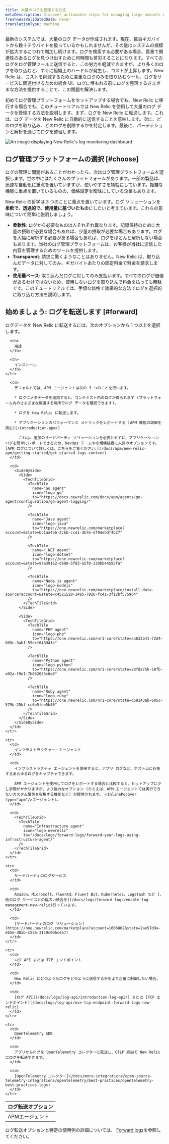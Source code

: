 ```yaml
---
title: 大量のログを管理する方法
metaDescription: Discover actionable steps for managing large amounts of log data to reduce toil and save on cost. Learn more about log ingestion in this documentation.
freshnessValidatedDate: never
translationType: machine
---
```


最新のシステムでは、大量のログ データが作成されます。現在、数百ギガバイトから数十テラバイトを扱っているかもしれませんが、その量はシステムの規模が拡大するにつれて増加し続けます。ログを検索する必要がある場合、貴重で関連性のあるログを見つけ出すために何時間も苦労することになります。すべてのログをログ管理ツールに送信すると、この労力を軽減できますが、より多くのログを取り込むと、すぐに組織上のハードルが発生し、コストが上昇します。New Relic は、コストを削減するために貴重なログのみを取り込むツール、ログをサービスに関連付けるための統合 UI、ログに埋もれる前にログを整理するさまざまな方法を提供することで、この問題を解決します。

初めてログ管理プラットフォームをセットアップする場合でも、New Relic に移行する場合でも、このチュートリアルでは New Relic を使用して大量のログ データを管理する方法を説明します。まず、ログを New Relic に転送します。これは、ログ データを New Relic に自動的に送信することを意味します。次に、どのログを取り込み、どのログを削除するかを特定します。最後に、パーティションと解析を通じてログを整理します。

<img
  title="log-dashboard"
  alt="An image displaying New Relic's log monitoring dashboard"
  src="/images/logs_screenshot-crop_journey-dash.webp"
/>

## ログ管理プラットフォームの選択 [#choose]

ログの管理に問題があることがわかったら、次はログ管理プラットフォームを選択します。世の中にはたくさんのプラットフォームがあります。一部の製品は、迅速な自動化に重点を置いていますが、使いやすさを犠牲にしています。複雑な機能に重点を置いているものの、価格設定を曖昧にしている企業もあります。

New Relic の哲学<InlinePopover type="logs"/>は 3 つのことに重点を置いています。ログ ソリューションを**柔軟で、透過的で、使用量に基づいたもの**にしたいと考えています。これらの意味について簡単に説明しましょう。

* **柔軟性**: ログから必要なものは人それぞれ異なります。記録保持のために大量の摂取が必要な場合もあれば、少量の摂取が必要な場合もあります。ログを大幅に解析する必要がある場合もあれば、ログをほとんど解析しない場合もあります。当社のログ管理プラットフォームは、お客様が当社に送信した内容を管理するためのツールを提供します。
* **Transparent**: 請求に驚くようなことはありません。New Relic は、取り込んだデータに対してのみ、ギガバイトあたりの固定料金で料金を請求します。
* **使用量ベース**: 取り込んだログに対してのみ支払います。すべてのログが価値があるわけではないため、使用しないログを取り込んで料金を払っても無駄です。このチュートリアルでは、手頃な価格で効果的な方法でログを選択的に取り込む方法を説明します。

## 始めましょう: ログを転送します [#forward]

ログデータを New Relic に転送するには、次のオプションから 1 つ以上を選択します。

<table>
  <thead>
    <tr>
      <th>
        ログ転送オプション
      </th>

      <th>
        用途
      </th>

      <th>
        インストール
      </th>
    </tr>
  </thead>

  <tbody>
    <tr>
      <td>
        APMエージェント
      </td>

      <td>
        デフォルトでは、APM エージェントは次の 3 つのことを行います。

        * ログにメタデータを追加すると、コンテキスト内のログが得られます (プラットフォーム内のさまざまな関連する場所でログ データを確認できます)。

        * ログを New Relic に転送します。

        * アプリケーションのパフォーマンス メトリックをレポートする [APM 機能の詳細を読む](/introduction-apm/)

          これは、追加のサードパーティ ソリューションを必要とせずに、アプリケーション ログを簡単にレポートできるため、DevOps チームや小規模組織に人気のオプションです。[APM ログについて詳しくは、こちらをご覧ください。](/docs/apm/new-relic-apm/getting-started/get-started-logs-context)
      </td>

      <td>
        <SideBySide>
          <Side>
            <TechTileGrid>
              <TechTile
                name="Go agent"
                icon="logo-go"
                to="https://docs.newrelic.com/docs/apm/agents/go-agent/configuration/go-agent-logging/"
              />

              <TechTile
                name="Java agent"
                icon="logo-java"
                to="https://one.newrelic.com/marketplace?account=&state=bc1aa4bb-2cbb-cce1-db7e-df9debdf4b27"
              />

              <TechTile
                name=".NET agent"
                icon="logo-dotnet"
                to="https://one.newrelic.com/marketplace?account=&state=97a39162-d880-5fd3-a5f0-330bb44595fa"
              />

              <TechTile
                name="Node.js agent"
                icon="logo-nodejs"
                to="https://one.newrelic.com/marketplace/install-data-source?account=&state=c4521520-1485-7926-fc41-3f12bf575964"
              />
            </TechTileGrid>
          </Side>

          <Side>
            <TechTileGrid>
              <TechTile
                name="PHP agent"
                icon="logo-php"
                to="https://one.newrelic.com/nr1-core?state=aa633b41-72d4-009c-3abf-55dcf64894fe"
              />

              <TechTile
                name="Python agent"
                icon="logo-python"
                to="https://one.newrelic.com/nr1-core?state=20fda75b-58fb-a92a-f9e1-7b052035c6e8"
              />

              <TechTile
                name="Ruby agent"
                icon="logo-ruby"
                to="https://one.newrelic.com/nr1-core?state=d69143ab-605c-579b-25bf-cc6e5fee5b80"
              />
            </TechTileGrid>
          </Side>
        </SideBySide>
      </td>
    </tr>

    <tr>
      <td>
        インフラストラクチャー・エージェント
      </td>

      <td>
        インフラストラクチャ エージェントを使用すると、アプリ ログなど、ホスト上に存在するあらゆるログをキャプチャできます。

        APM エージェントを使用してログをレポートする場合と比較すると、セットアップに少し手間がかかりますが、より強力なオプション (たとえば、APM エージェントでは実行できないカスタム属性を収集する機能など) が提供されます。 <InlinePopover type="apm"/>エージェント）。
      </td>

      <td>
        <TechTileGrid>
          <TechTile
            name="Infrastructure agent"
            icon="logo-newrelic"
            to="/docs/logs/forward-logs/forward-your-logs-using-infrastructure-agent/"
          />
        </TechTileGrid>
      </td>
    </tr>

    <tr>
      <td>
        サードパーティのログサービス
      </td>

      <td>
        Amazon、Microsoft、Fluentd、Fluent Bit、Kubernetes、Logstash など [、他のログ サービスとの幅広い統合を](/docs/logs/forward-logs/enable-log-management-new-relic)行っています。
      </td>

      <td>
        [サードパーティのログ ソリューション](https://one.newrelic.com/marketplace?account=1606862&state=2ae57d9a-eb5e-d8ab-c5aa-31c9c00bceb7)
      </td>
    </tr>

    <tr>
      <td>
        ログ API または TCP エンドポイント
      </td>

      <td>
        New Relic にどのようなログをどのように送信するかをより正確に制御したい場合。
      </td>

      <td>
        [ログ API](/docs/logs/log-api/introduction-log-api/) または [TCP エンドポイント](/docs/logs/log-api/use-tcp-endpoint-forward-logs-new-relic)
      </td>
    </tr>

    <tr>
      <td>
        OpenTelemetry SDK
      </td>

      <td>
        アプリからログを OpenTelemetry コレクターに転送し、OTLP 経由で New Relic にログを転送できます。
      </td>

      <td>
        [OpenTelemetry コレクター](/docs/more-integrations/open-source-telemetry-integrations/opentelemetry/best-practices/opentelemetry-best-practices-logs)
      </td>
    </tr>
  </tbody>
</table>

ログ転送オプションと特定の使用例の詳細については、 [Forward logs](/docs/logs/forward-logs/enable-log-management-new-relic)を参照してください。

<DocTiles numbered>
  <DocTile
    title="Get started"
    label={{text: 'You are here', color: '#FCD672'}}
    path="/docs/tutorial-large-logs/get-started-managing-large-logs"
  />

  <DocTile
    title="Filter and reduce your log ingest"
    path="/docs/tutorial-large-logs/filter-large-logs"
  />

  <DocTile
    title="Organize your logs"
    path="/docs/tutorial-large-logs/organize-large-logs"
  />
</DocTiles>
